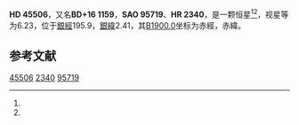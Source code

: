 {{Starbox begin
| name = HD 45506
}}
{{Starbox observe
| epoch = [[J2000.0|J2000.0]]
| constell = {{星座名待查}}<ref name=SIMBAD>{{cite web
 | url=http://simbad.u-strasbg.fr/simbad/sim-id?Ident=HR+2340
 | title=Pulsating variable Star
 | publisher=Centre de Données astronomiques de Strasbourg
 | work=SIMBAD
 | accessdate=2012-07-13
 | archive-date=2016-03-18
 | archive-url=https://web.archive.org/web/20160318221018/http://simbad.u-strasbg.fr/simbad/sim-id?Ident=HR+2340
 | dead-url=no
 }}</ref><ref name=DATA>{{cite web
 | url=http://vizier.u-strasbg.fr/viz-bin/VizieR-5?-out.add=.&-source=5050&-corr=PK=HR&-out.max=9999&HR=2340
 | title=VizieR Detailed Page
 | accessdate=2012-07-13
 | archive-date=2016-03-04
 | archive-url=https://web.archive.org/web/20160304230703/http://vizier.u-strasbg.fr/viz-bin/VizieR-5?-out.add=.&-source=5050&-corr=PK=HR&-out.max=9999&HR=2340
 | dead-url=no
 }}</ref>
| 星官 = 
| ra = {{RA|6|28|28}}<ref name=SIMBAD /><ref name=DATA />
| dec = {{DEC|+16|14|18}}<ref name=SIMBAD /><ref name=DATA />
| appmag_v = 6.23<ref name=SIMBAD /><ref name=DATA />
}}
{{Starbox character
| class = G5<ref name=SIMBAD /><ref name=DATA />
| b-v = 0.9<ref name=SIMBAD /><ref name=DATA />
| u-b = 0.6<ref name=SIMBAD /><ref name=DATA />
| r-i = <ref name=SIMBAD /><ref name=DATA />
| variable = 
}}
{{Starbox astrometry
| radial_v = 0.6
| prop_mo_ra = 41
| parallax = 
| p_error = 
}}
{{Starbox catalog
| names =BD+16 1159，[[SAO星表|SAO]] 95719，[[HD星表|HD]] 45506，[[HR星表|HR]] 2340}}
{{Starbox reference |Simbad=HR+2340}}
{{Starbox end}}

'''HD 45506'''，又名'''BD+16 1159'''，'''SAO 95719'''、'''HR 2340'''，是一颗恒星<ref name=SIMBAD /><ref name=DATA />，视星等为6.23，位于[[銀道座標系|銀經]]195.9，[[銀道座標系|銀緯]]2.41，其[[B1900.0|B1900.0]]坐标为赤經{{RA|6|22|42.6}}，赤緯{{DEC|+16|2.41|6}}。

== 参考文献 ==
{{reflist}}

{{star-stub}}

[[Category:HD和HDE天體|45506]]
[[Category:HR天體|2340]]
[[Category:SAO天體|95719]]
